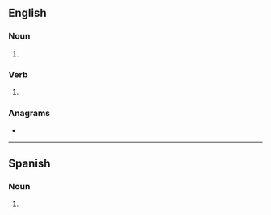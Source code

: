 ==English==

===Noun===
{{head|en|noun plural form}}

# {{plural of|wone|lang=en}}

===Verb===
{{head|en|verb form}}

# {{en-third-person singular of|wone}}

===Anagrams===
* {{anagrams|en|a=enosw|Owens|Snowe|owsen|sowen|swone}}

----

==Spanish==

===Noun===
{{head|es|noun form|g=m-p}}

# {{plural of|won|lang=es}}
